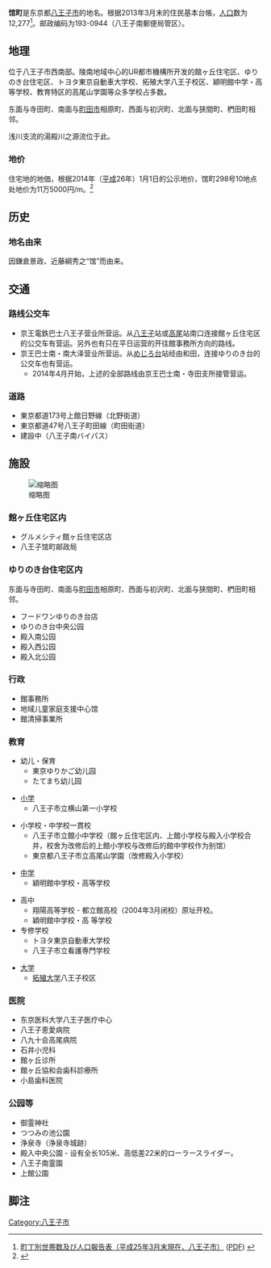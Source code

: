 '''馆町'''是东京都[[八王子市|八王子市]]的地名。根据2013年3月末的住民基本台帳，[[人口|人口]]数为12,277<ref><span class="PDFlink">[http://www.city.hachioji.tokyo.jp/dbps_data/_material_/localhost/soshiki/shimin/shimin/24matibetu/matibetusetai03.pdf 町丁別世帯数及び人口報告表（平成25年3月末現在、八王子市）] {{webarchive|url=https://web.archive.org/web/20150923203915/http://www.city.hachioji.tokyo.jp/dbps_data/_material_/localhost/soshiki/shimin/shimin/24matibetu/matibetusetai03.pdf |date=2015-09-23 }}</span><span class="PDFlink"></span><span> </span>([[便携式文档格式|PDF]])<span> </span></ref>。邮政编码为193-0944（八王子南郵便局管区）。

== 地理 ==
位于八王子市西南部。陵南地域中心的UR都市機構所开发的館ヶ丘住宅区、ゆりのき台住宅区、トヨタ東京自動車大学校、拓殖大学八王子校区、穎明館中学・高等学校、教育特区的高尾山学園等众多学校占多数。

东面与寺田町、南面与[[町田市|町田市]]相原町、西面与初沢町、北面与狭間町、椚田町相邻。

浅川支流的湯殿川之源流位于此。

=== 地价 ===
住宅地的地価，根据2014年（[[平成|平成]]26年）1月1日的公示地价，馆町298号10地点处地价为11万5000円/m{{Sup|2}}。<ref>{{Cite web |url=http://www.land.mlit.go.jp/landPrice/AriaServlet?MOD=2&TYP=0 |title=国土交通省地価公示・都道府県地価調査 |access-date=2016-10-10 |archive-date=2014-10-06 |archive-url=https://web.archive.org/web/20141006081829/http://www.land.mlit.go.jp/landPrice/AriaServlet?MOD=2&TYP=0 |dead-url=no }}</ref>

== 历史 ==

=== 地名由来 ===
因鎌倉景政、近藤綱秀之“馆”而由来。

== 交通 ==

=== 路线公交车 ===
* 京王電鉄巴士八王子营业所营运。从[[八王子站|八王子]]站或[[高尾站_(東京都)|高尾]]站南口连接館ヶ丘住宅区的公交车有营运。另外也有只在平日运营的开往館事務所方向的路线。
* 京王巴士南・南大泽营业所营运。从[[目白台站|めじろ台]]站经由和田，连接ゆりのき台的公交车也有营运。
** 2014年4月开始，上述的全部路线由京王巴士南・寺田支所接管营运。

=== 道路 ===
* 東京都道173号上館日野線（北野街道）
* 東京都道47号八王子町田線（町田街道）
* 建設中（八王子南バイパス）

== 施設 ==
[[File:TMU_Hachioji_Medical_Centere_Tokyo.jpg|缩略图]]

=== 館ヶ丘住宅区内 ===
* グルメシティ館ヶ丘住宅区店
* 八王子馆町邮政局

=== ゆりのき台住宅区内 ===
东面与寺田町、南面与[[町田市|町田市]]相原町、西面与初沢町、北面与狭間町、椚田町相邻。
* フードワンゆりのき台店
* ゆりのき台中央公园
* 殿入南公园
* 殿入西公园
* 殿入北公园

=== 行政 ===
* 館事務所
* 地域儿童家庭支援中心馆
* 館清掃事業所

=== 教育 ===
* 幼儿・保育
** 東京ゆりかご幼儿园
** たてまち幼儿园

* [[小学|小学]]
** 八王子市立横山第一小学校

* 小学校・中学校一貫校
** 八王子市立館小中学校（館ヶ丘住宅区内、上館小学校与殿入小学校合并，校舍为改修后的上館小学校与改修后的館中学校作为别馆）
** 東京都八王子市立高尾山学園（改修殿入小学校）

* [[初级中学|中学]]
** 穎明館中学校・高等学校

* 高中
** 翔陽高等学校 - 都立館高校（2004年3月闭校）原址开校。
** 穎明館中学校・高 等学校
* 专修学校
** トヨタ東京自動車大学校
** 八王子市立看護専門学校

* [[大學|大学]]
** [[拓殖大學|拓殖大学]]八王子校区

=== 医院 ===
* 东京医科大学八王子医疗中心
* 八王子恵愛病院
* 八九十会高尾病院
* 石井小児科
* 館ヶ丘诊所
* 館ヶ丘協和会歯科診療所
* 小島歯科医院

=== 公园等 ===
* 御霊神社
* つつみの池公園
* 浄泉寺（浄泉寺城跡）
* 殿入中央公園 - 设有全长105米、高低差22米的ローラースライダー。
* 八王子南霊園
* 上館公園

== 脚注 ==
<div class="reflist" style=" list-style-type: decimal;">
<references /></div>

[[Category:八王子市|Category:八王子市]]